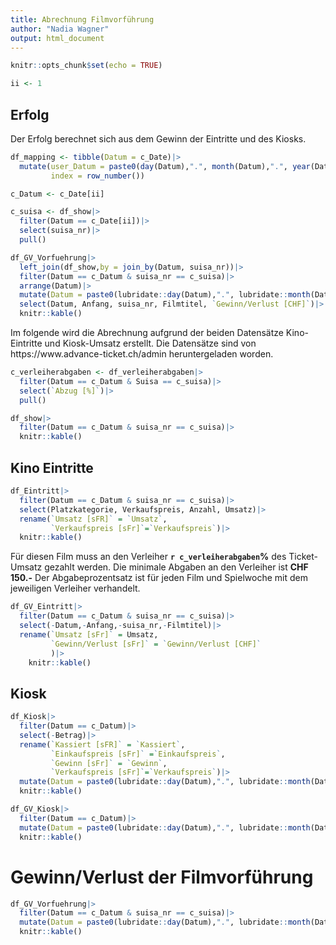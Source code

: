 ```yaml
---
title: Abrechnung Filmvorführung
author: "Nadia Wagner"
output: html_document
---
```


```r
knitr::opts_chunk$set(echo = TRUE)
```


```r
ii <- 1
```

## Erfolg
Der Erfolg berechnet sich aus dem Gewinn der Eintritte und des Kiosks. 

```r
df_mapping <- tibble(Datum = c_Date)|>
  mutate(user_Datum = paste0(day(Datum),".", month(Datum),".", year(Datum)),
         index = row_number())

```


```r
c_Datum <- c_Date[ii]

c_suisa <- df_show|>
  filter(Datum == c_Date[ii])|>
  select(suisa_nr)|>
  pull()

```


```r
df_GV_Vorfuehrung|>
  left_join(df_show,by = join_by(Datum, suisa_nr))|>
  filter(Datum == c_Datum & suisa_nr == c_suisa)|>
  arrange(Datum)|>
  mutate(Datum = paste0(lubridate::day(Datum),".", lubridate::month(Datum),".", lubridate::year(Datum)))|>
  select(Datum, Anfang, suisa_nr, Filmtitel, `Gewinn/Verlust [CHF]`)|>
  knitr::kable()
```


Im folgende wird die Abrechnung aufgrund der beiden Datensätze Kino-Eintritte und Kiosk-Umsatz erstellt. Die Datensätze sind von https://www.advance-ticket.ch/admin heruntergeladen worden.
```r

c_verleiherabgaben <- df_verleiherabgaben|>
  filter(Datum == c_Datum & Suisa == c_suisa)|>
  select(`Abzug [%]`)|>
  pull()

df_show|>
  filter(Datum == c_Datum & suisa_nr == c_suisa)|>
  knitr::kable()
```


## Kino Eintritte

```r

df_Eintritt|>
  filter(Datum == c_Datum & suisa_nr == c_suisa)|>
  select(Platzkategorie, Verkaufspreis, Anzahl, Umsatz)|>
  rename(`Umsatz [sFR]` = `Umsatz`,
         `Verkaufspreis [sFr]`=`Verkaufspreis`)|>
  knitr::kable()

```


Für diesen Film muss an den Verleiher **`r c_verleiherabgaben`%** des Ticket-Umsatz gezahlt werden. Die minimale Abgaben an den Verleiher ist **CHF 150.-**
Der Abgabeprozentsatz ist für jeden Film und Spielwoche mit dem jeweiligen Verleiher verhandelt.
```r
df_GV_Eintritt|>
  filter(Datum == c_Datum & suisa_nr == c_suisa)|>
  select(-Datum,-Anfang,-suisa_nr,-Filmtitel)|>
  rename(`Umsatz [sFr]` = Umsatz,
         `Gewinn/Verlust [sFr]` = `Gewinn/Verlust [CHF]`
         )|>
    knitr::kable()

```


## Kiosk

```r
df_Kiosk|>
  filter(Datum == c_Datum)|>
  select(-Betrag)|>
  rename(`Kassiert [sFR]` = `Kassiert`,
         `Einkaufspreis [sFr]` =`Einkaufspreis`,
         `Gewinn [sFr]` = `Gewinn`,
         `Verkaufspreis [sFr]`=`Verkaufspreis`)|>
  mutate(Datum = paste0(lubridate::day(Datum),".", lubridate::month(Datum),".", lubridate::year(Datum)))|>
  knitr::kable()

```


```r
df_GV_Kiosk|>
  filter(Datum == c_Datum)|>
  mutate(Datum = paste0(lubridate::day(Datum),".", lubridate::month(Datum),".", lubridate::year(Datum)))|>
  knitr::kable()

```


# Gewinn/Verlust der Filmvorführung
```r
df_GV_Vorfuehrung|>
  filter(Datum == c_Datum & suisa_nr == c_suisa)|>
  mutate(Datum = paste0(lubridate::day(Datum),".", lubridate::month(Datum),".", lubridate::year(Datum)))|>
  knitr::kable()
```





